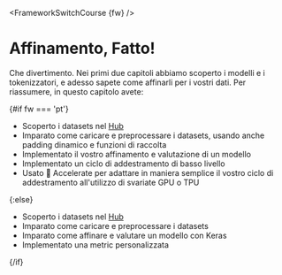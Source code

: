 <FrameworkSwitchCourse {fw} />

# Affinamento, Fatto!

Che divertimento. Nei primi due capitoli abbiamo scoperto i modelli e i tokenizzatori, e adesso sapete come affinarli per i vostri dati. Per riassumere, in questo capitolo avete:

{#if fw === 'pt'}
* Scoperto i datasets nel [Hub](https://huggingface.co/datasets)
* Imparato come caricare e preprocessare i datasets, usando anche padding dinamico e funzioni di raccolta
* Implementato il vostro affinamento e valutazione di un modello
* Implementato un ciclo di addestramento di basso livello
* Usato 🤗 Accelerate per adattare in maniera semplice il vostro ciclo di addestramento all'utilizzo di svariate GPU o TPU 

{:else}
* Scoperto i datasets nel [Hub](https://huggingface.co/datasets)
* Imparato come caricare e preprocessare i datasets
* Imparato come affinare e valutare un modello con Keras
* Implementato una metric personalizzata

{/if}
